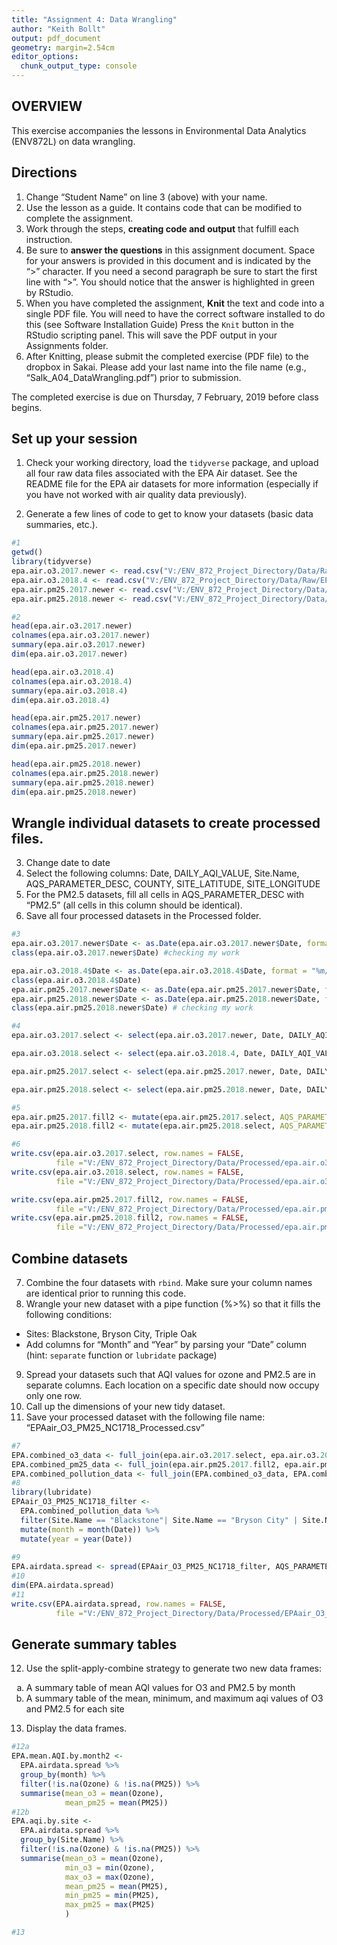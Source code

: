 ```yaml
---
title: "Assignment 4: Data Wrangling"
author: "Keith Bollt"
output: pdf_document
geometry: margin=2.54cm
editor_options: 
  chunk_output_type: console
---
```


## OVERVIEW

This exercise accompanies the lessons in Environmental Data Analytics (ENV872L) on data wrangling. 

## Directions
1. Change "Student Name" on line 3 (above) with your name.
2. Use the lesson as a guide. It contains code that can be modified to complete the assignment.
3. Work through the steps, **creating code and output** that fulfill each instruction.
4. Be sure to **answer the questions** in this assignment document.
Space for your answers is provided in this document and is indicated by the ">" character.
If you need a second paragraph be sure to start the first line with ">".
You should notice that the answer is highlighted in green by RStudio. 
6. When you have completed the assignment, **Knit** the text and code into a single PDF file.
You will need to have the correct software installed to do this (see Software Installation Guide)
Press the `Knit` button in the RStudio scripting panel.
This will save the PDF output in your Assignments folder.
8. After Knitting, please submit the completed exercise (PDF file) to the dropbox in Sakai. Please add your last name into the file name (e.g., "Salk_A04_DataWrangling.pdf") prior to submission.

The completed exercise is due on Thursday, 7 February, 2019 before class begins.

## Set up your session 
1. Check your working directory, load the `tidyverse` package, and upload all four raw data files associated with the EPA Air dataset. See the README file for the EPA air datasets for more information (especially if you have not worked with air quality data previously). 

2. Generate a few lines of code to get to know your datasets (basic data summaries, etc.).

```r
#1
getwd()
library(tidyverse)
epa.air.o3.2017.newer <- read.csv("V:/ENV_872_Project_Directory/Data/Raw/EPAair_O3_NC2017_raw.csv")
epa.air.o3.2018.4 <- read.csv("V:/ENV_872_Project_Directory/Data/Raw/EPAair_O3_NC2018_raw.csv")
epa.air.pm25.2017.newer <- read.csv("V:/ENV_872_Project_Directory/Data/Raw/EPAair_pm25_NC2017_raw.csv")
epa.air.pm25.2018.newer <- read.csv("V:/ENV_872_Project_Directory/Data/Raw/EPAair_pm25_NC2018_raw.csv")

#2
head(epa.air.o3.2017.newer)
colnames(epa.air.o3.2017.newer)
summary(epa.air.o3.2017.newer)
dim(epa.air.o3.2017.newer)

head(epa.air.o3.2018.4)
colnames(epa.air.o3.2018.4)
summary(epa.air.o3.2018.4)
dim(epa.air.o3.2018.4)

head(epa.air.pm25.2017.newer)
colnames(epa.air.pm25.2017.newer)
summary(epa.air.pm25.2017.newer)
dim(epa.air.pm25.2017.newer)

head(epa.air.pm25.2018.newer)
colnames(epa.air.pm25.2018.newer)
summary(epa.air.pm25.2018.newer)
dim(epa.air.pm25.2018.newer)
```

## Wrangle individual datasets to create processed files.
3. Change date to date
4. Select the following columns: Date, DAILY_AQI_VALUE, Site.Name, AQS_PARAMETER_DESC, COUNTY, SITE_LATITUDE, SITE_LONGITUDE
5. For the PM2.5 datasets, fill all cells in AQS_PARAMETER_DESC with "PM2.5" (all cells in this column should be identical).
6. Save all four processed datasets in the Processed folder.

```r
#3
epa.air.o3.2017.newer$Date <- as.Date(epa.air.o3.2017.newer$Date, format = "%m/%d/%y")
class(epa.air.o3.2017.newer$Date) #checking my work

epa.air.o3.2018.4$Date <- as.Date(epa.air.o3.2018.4$Date, format = "%m/%d/%y")
class(epa.air.o3.2018.4$Date)
epa.air.pm25.2017.newer$Date <- as.Date(epa.air.pm25.2017.newer$Date, format = "%m/%d/%y")
epa.air.pm25.2018.newer$Date <- as.Date(epa.air.pm25.2018.newer$Date, format = "%m/%d/%y")
class(epa.air.pm25.2018.newer$Date) # checking my work

#4
epa.air.o3.2017.select <- select(epa.air.o3.2017.newer, Date, DAILY_AQI_VALUE, Site.Name, AQS_PARAMETER_DESC, COUNTY, SITE_LATITUDE, SITE_LONGITUDE)

epa.air.o3.2018.select <- select(epa.air.o3.2018.4, Date, DAILY_AQI_VALUE, Site.Name, AQS_PARAMETER_DESC, COUNTY, SITE_LATITUDE, SITE_LONGITUDE)

epa.air.pm25.2017.select <- select(epa.air.pm25.2017.newer, Date, DAILY_AQI_VALUE, Site.Name, AQS_PARAMETER_DESC, COUNTY, SITE_LATITUDE, SITE_LONGITUDE)

epa.air.pm25.2018.select <- select(epa.air.pm25.2018.newer, Date, DAILY_AQI_VALUE, Site.Name, AQS_PARAMETER_DESC, COUNTY, SITE_LATITUDE, SITE_LONGITUDE)

#5
epa.air.pm25.2017.fill2 <- mutate(epa.air.pm25.2017.select, AQS_PARAMETER_DESC = "PM25")
epa.air.pm25.2018.fill2 <- mutate(epa.air.pm25.2018.select, AQS_PARAMETER_DESC = "PM25")

#6
write.csv(epa.air.o3.2017.select, row.names = FALSE, 
          file ="V:/ENV_872_Project_Directory/Data/Processed/epa.air.o3.2017.select_Processed.csv")
write.csv(epa.air.o3.2018.select, row.names = FALSE, 
          file ="V:/ENV_872_Project_Directory/Data/Processed/epa.air.o3.2018.select_Processed.csv")

write.csv(epa.air.pm25.2017.fill2, row.names = FALSE, 
          file ="V:/ENV_872_Project_Directory/Data/Processed/epa.air.pm25.2017_Processed.csv")
write.csv(epa.air.pm25.2018.fill2, row.names = FALSE, 
          file ="V:/ENV_872_Project_Directory/Data/Processed/epa.air.pm25.2018_Processed.csv")
```


## Combine datasets
7. Combine the four datasets with `rbind`. Make sure your column names are identical prior to running this code. 
8. Wrangle your new dataset with a pipe function (%>%) so that it fills the following conditions: 

* Sites: Blackstone, Bryson City, Triple Oak
* Add columns for "Month" and "Year" by parsing your "Date" column (hint: `separate` function or `lubridate` package)

9. Spread your datasets such that AQI values for ozone and PM2.5 are in separate columns. Each location on a specific date should now occupy only one row.
10. Call up the dimensions of your new tidy dataset.
11. Save your processed dataset with the following file name: "EPAair_O3_PM25_NC1718_Processed.csv"

```r
#7
EPA.combined_o3_data <- full_join(epa.air.o3.2017.select, epa.air.o3.2018.select)
EPA.combined_pm25_data <- full_join(epa.air.pm25.2017.fill2, epa.air.pm25.2018.fill2)
EPA.combined_pollution_data <- full_join(EPA.combined_o3_data, EPA.combined_pm25_data)
#8
library(lubridate)
EPAair_O3_PM25_NC1718_filter <-
  EPA.combined_pollution_data %>%
  filter(Site.Name == "Blackstone"| Site.Name == "Bryson City" | Site.Name == "Triple Oak") %>%
  mutate(month = month(Date)) %>%
  mutate(year = year(Date))
  
#9
EPA.airdata.spread <- spread(EPAair_O3_PM25_NC1718_filter, AQS_PARAMETER_DESC, DAILY_AQI_VALUE)
#10
dim(EPA.airdata.spread)
#11
write.csv(EPA.airdata.spread, row.names = FALSE, 
          file ="V:/ENV_872_Project_Directory/Data/Processed/EPAair_O3_PM25_NC1718_Processed.csv.csv")

```


## Generate summary tables
12. Use the split-apply-combine strategy to generate two new data frames: 
a. A summary table of mean AQI values for O3 and PM2.5 by month
b. A summary table of the mean, minimum, and maximum aqi values of O3 and PM2.5 for each site
13. Display the data frames.

```r
#12a
EPA.mean.AQI.by.month2 <- 
  EPA.airdata.spread %>%
  group_by(month) %>%
  filter(!is.na(Ozone) & !is.na(PM25)) %>%   
  summarise(mean_o3 = mean(Ozone),
            mean_pm25 = mean(PM25))
#12b
EPA.aqi.by.site <-
  EPA.airdata.spread %>%
  group_by(Site.Name) %>%
  filter(!is.na(Ozone) & !is.na(PM25)) %>%  
  summarise(mean_o3 = mean(Ozone),
            min_o3 = min(Ozone),
            max_o3 = max(Ozone),
            mean_pm25 = mean(PM25),
            min_pm25 = min(PM25),
            max_pm25 = max(PM25)
            )

#13

```

